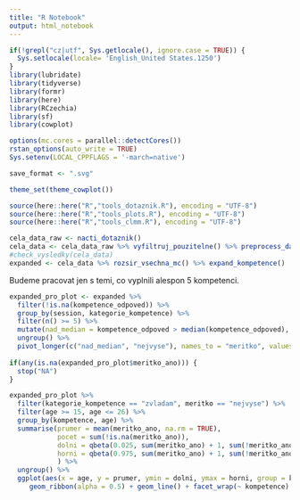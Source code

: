 ```yaml
---
title: "R Notebook"
output: html_notebook
---
```


```r
if(!grepl("cz|utf", Sys.getlocale(), ignore.case = TRUE)) {
  Sys.setlocale(locale= 'English_United States.1250')
}
library(lubridate)
library(tidyverse)
library(formr)
library(here)
library(RCzechia)
library(sf)
library(cowplot)

options(mc.cores = parallel::detectCores())
rstan_options(auto_write = TRUE)
Sys.setenv(LOCAL_CPPFLAGS = '-march=native')

save_format <- ".svg"

theme_set(theme_cowplot())

source(here::here("R","tools_dotaznik.R"), encoding = "UTF-8")
source(here::here("R","tools_plots.R"), encoding = "UTF-8")
source(here::here("R","tools_clmm.R"), encoding = "UTF-8")

```

```r
cela_data_raw <- nacti_dotaznik()
cela_data <- cela_data_raw %>% vyfiltruj_pouzitelne() %>% preprocess_dat(verbose = FALSE)  
#check_vysledky(cela_data)
expanded <- cela_data %>% rozsir_vsechna_mc() %>% expand_kompetence()

```

Budeme pracovat jen s temi, co vyplnili alespon 5 kompetenci.

```r
expanded_pro_plot <- expanded %>% 
  filter(!is.na(kompetence_odpoved)) %>% 
  group_by(session, kategorie_kompetence) %>% 
  filter(n() >= 5) %>%
  mutate(nad_median = kompetence_odpoved > median(kompetence_odpoved), nejvyse = kompetence_odpoved == max(kompetence_odpoved)) %>%
  ungroup() %>%
  pivot_longer(c("nad_median", "nejvyse"), names_to = "meritko", values_to = "meritko_ano") 
  
if(any(is.na(expanded_pro_plot$meritko_ano))) {
  stop("NA")
}
```

```r
expanded_pro_plot %>% 
  filter(kategorie_kompetence == "zvladam", meritko == "nejvyse") %>%
  filter(age >= 15, age <= 26) %>%
  group_by(kompetence, age) %>%
  summarise(prumer = mean(meritko_ano, na.rm = TRUE), 
            pocet = sum(!is.na(meritko_ano)),
            dolni = qbeta(0.025, sum(meritko_ano) + 1, sum(!meritko_ano) + 1),
            horni = qbeta(0.975, sum(meritko_ano) + 1, sum(!meritko_ano) + 1),
            ) %>%
  ungroup() %>%
  ggplot(aes(x = age, y = prumer, ymin = dolni, ymax = horni, group = kompetence)) +
     geom_ribbon(alpha = 0.5) + geom_line() + facet_wrap(~ kompetence) #+ theme(axis.text.x = element_text(angle = 90))

```


